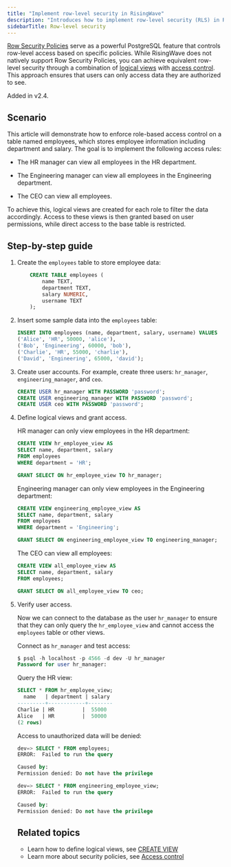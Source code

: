 ```yaml
---
title: "Implement row-level security in RisingWave"
description: "Introduces how to implement row-level security (RLS) in RisingWave by using logical views and access control."
sidebarTitle: Row-level security
---
```


[Row Security Policies](https://www.postgresql.org/docs/current/ddl-rowsecurity.html) serve as a powerful PostgreSQL feature that controls row-level access based on specific policies. While RisingWave does not natively support Row Security Policies, you can achieve equivalent row-level security through a combination of [logical views](/sql/commands/sql-create-view) with [access control](/operate/access-control). This approach ensures that users can only access data they are authorized to see.

<Note>
Added in v2.4.
</Note>

## Scenario

This article will demonstrate how to enforce role-based access control on a table named employees, which stores employee information including department and salary. The goal is to implement the following access rules:

- The HR manager can view all employees in the HR department.

- The Engineering manager can view all employees in the Engineering department.

- The CEO can view all employees.

To achieve this, logical views are created for each role to filter the data accordingly. Access to these views is then granted based on user permissions, while direct access to the base table is restricted.

## Step-by-step guide

1. Create the `employees` table to store employee data:

    ```sql
        CREATE TABLE employees (
            name TEXT,
            department TEXT,
            salary NUMERIC,
            username TEXT
        );
    ```

2. Insert some sample data into the `employees` table:

    ```sql
    INSERT INTO employees (name, department, salary, username) VALUES
    ('Alice', 'HR', 50000, 'alice'),
    ('Bob', 'Engineering', 60000, 'bob'),
    ('Charlie', 'HR', 55000, 'charlie'),
    ('David', 'Engineering', 65000, 'david');
    ```

3. Create user accounts. For example, create three users: `hr_manager`, `engineering_manager`, and `ceo`.

    ```sql
    CREATE USER hr_manager WITH PASSWORD 'password';
    CREATE USER engineering_manager WITH PASSWORD 'password';
    CREATE USER ceo WITH PASSWORD 'password';
    ```

4. Define logical views and grant access.

    HR manager can only view employees in the HR department:

    ```sql View for HR manager
    CREATE VIEW hr_employee_view AS
    SELECT name, department, salary
    FROM employees
    WHERE department = 'HR';

    GRANT SELECT ON hr_employee_view TO hr_manager;
    ```

    Engineering manager can only view employees in the Engineering department:

    ```sql View for engineering manager
    CREATE VIEW engineering_employee_view AS
    SELECT name, department, salary
    FROM employees
    WHERE department = 'Engineering';

    GRANT SELECT ON engineering_employee_view TO engineering_manager;
    ```

    The CEO can view all employees:

    ```sql View for CEO
    CREATE VIEW all_employee_view AS
    SELECT name, department, salary
    FROM employees;

    GRANT SELECT ON all_employee_view TO ceo;
    ```

5. Verify user access.

    Now we can connect to the database as the user `hr_manager` to ensure that they can only query the `hr_employee_view` and cannot access the `employees` table or other views.

    Connect as `hr_manager` and test access:
    
    ```sql
    $ psql -h localhost -p 4566 -d dev -U hr_manager
    Password for user hr_manager:
    ```

    Query the HR view:

    ```sql
    SELECT * FROM hr_employee_view;
      name   | department | salary
    ---------+------------+--------
    Charlie | HR         |  55000
    Alice   | HR         |  50000
    (2 rows)
    ```

    Access to unauthorized data will be denied:

    ```sql
    dev=> SELECT * FROM employees;
    ERROR:  Failed to run the query

    Caused by:
    Permission denied: Do not have the privilege

    dev=> SELECT * FROM engineering_employee_view;
    ERROR:  Failed to run the query

    Caused by:
    Permission denied: Do not have the privilege
    ```

    ## Related topics

    - Learn how to define logical views, see [CREATE VIEW](/sql/commands/sql-create-view)
    - Learn more about security policies, see [Access control](/operate/access-control)